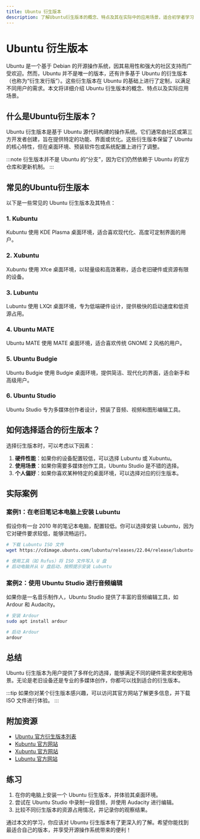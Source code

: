 ```yaml
---
title: Ubuntu 衍生版本
description: 了解Ubuntu衍生版本的概念、特点及其在实际中的应用场景，适合初学者学习。
---
```


# Ubuntu 衍生版本

Ubuntu 是一个基于 Debian 的开源操作系统，因其易用性和强大的社区支持而广受欢迎。然而，Ubuntu 并不是唯一的版本，还有许多基于 Ubuntu 的衍生版本（也称为“衍生发行版”）。这些衍生版本在 Ubuntu 的基础上进行了定制，以满足不同用户的需求。本文将详细介绍 Ubuntu 衍生版本的概念、特点以及实际应用场景。

## 什么是Ubuntu衍生版本？

Ubuntu 衍生版本是基于 Ubuntu 源代码构建的操作系统。它们通常由社区或第三方开发者创建，旨在提供特定的功能、界面或优化。这些衍生版本保留了 Ubuntu 的核心特性，但在桌面环境、预装软件包或系统配置上进行了调整。

:::note
衍生版本并不是 Ubuntu 的“分支”，因为它们仍然依赖于 Ubuntu 的官方仓库和更新机制。
:::

## 常见的Ubuntu衍生版本

以下是一些常见的 Ubuntu 衍生版本及其特点：

### 1. **Kubuntu**
Kubuntu 使用 KDE Plasma 桌面环境，适合喜欢现代化、高度可定制界面的用户。

### 2. **Xubuntu**
Xubuntu 使用 Xfce 桌面环境，以轻量级和高效著称，适合老旧硬件或资源有限的设备。

### 3. **Lubuntu**
Lubuntu 使用 LXQt 桌面环境，专为低端硬件设计，提供极快的启动速度和低资源占用。

### 4. **Ubuntu MATE**
Ubuntu MATE 使用 MATE 桌面环境，适合喜欢传统 GNOME 2 风格的用户。

### 5. **Ubuntu Budgie**
Ubuntu Budgie 使用 Budgie 桌面环境，提供简洁、现代化的界面，适合新手和高级用户。

### 6. **Ubuntu Studio**
Ubuntu Studio 专为多媒体创作者设计，预装了音频、视频和图形编辑工具。

## 如何选择适合的衍生版本？

选择衍生版本时，可以考虑以下因素：

1. **硬件性能**：如果你的设备配置较低，可以选择 Lubuntu 或 Xubuntu。
2. **使用场景**：如果你需要多媒体创作工具，Ubuntu Studio 是不错的选择。
3. **个人偏好**：如果你喜欢某种特定的桌面环境，可以选择对应的衍生版本。

## 实际案例

### 案例1：在老旧笔记本电脑上安装 Lubuntu

假设你有一台 2010 年的笔记本电脑，配置较低。你可以选择安装 Lubuntu，因为它对硬件要求较低，能够流畅运行。

```bash
# 下载 Lubuntu ISO 文件
wget https://cdimage.ubuntu.com/lubuntu/releases/22.04/release/lubuntu-22.04-desktop-amd64.iso

# 使用工具（如 Rufus）将 ISO 文件写入 U 盘
# 启动电脑并从 U 盘启动，按照提示安装 Lubuntu
```

### 案例2：使用 Ubuntu Studio 进行音频编辑

如果你是一名音乐制作人，Ubuntu Studio 提供了丰富的音频编辑工具，如 Ardour 和 Audacity。

```bash
# 安装 Ardour
sudo apt install ardour

# 启动 Ardour
ardour
```

## 总结

Ubuntu 衍生版本为用户提供了多样化的选择，能够满足不同的硬件需求和使用场景。无论是老旧设备还是专业的多媒体创作，你都可以找到适合的衍生版本。

:::tip
如果你对某个衍生版本感兴趣，可以访问其官方网站了解更多信息，并下载 ISO 文件进行体验。
:::

## 附加资源

- [Ubuntu 官方衍生版本列表](https://ubuntu.com/download/flavours)
- [Kubuntu 官方网站](https://kubuntu.org/)
- [Xubuntu 官方网站](https://xubuntu.org/)
- [Lubuntu 官方网站](https://lubuntu.me/)

## 练习

1. 在你的电脑上安装一个 Ubuntu 衍生版本，并体验其桌面环境。
2. 尝试在 Ubuntu Studio 中录制一段音频，并使用 Audacity 进行编辑。
3. 比较不同衍生版本的资源占用情况，并记录你的观察结果。

通过本文的学习，你应该对 Ubuntu 衍生版本有了更深入的了解。希望你能找到最适合自己的版本，并享受开源操作系统带来的便利！